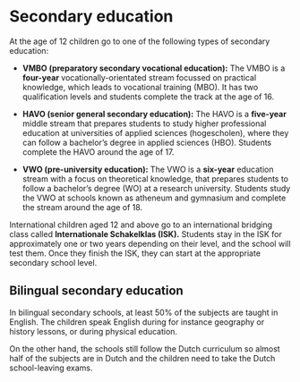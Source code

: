 # Secondary education

At the age of 12 children go to one of the following types of secondary education:

- **VMBO (preparatory secondary vocational education):** The VMBO is a **four-year** vocationally-orientated stream focussed on practical knowledge, which leads to vocational training (MBO). It has two qualification levels and students complete the track at the age of 16.

- **HAVO (senior general secondary education):** The HAVO is a **five-year** middle stream that prepares students to study higher professional education at universities of applied sciences (hogescholen), where they can follow a bachelor’s degree in applied sciences (HBO). Students complete the HAVO around the age of 17.

- **VWO (pre-university education):** The VWO is a **six-year** education stream with a focus on theoretical knowledge, that prepares students to follow a bachelor’s degree (WO) at a research university. Students study the VWO at schools known as atheneum and gymnasium and complete the stream around the age of 18.

International children aged 12 and above go to an international bridging class called **Internationale Schakelklas (ISK).** Students stay in the ISK for approximately one or two years depending on their level, and the school will test them. Once they finish the ISK, they can start at the appropriate secondary school level.

## Bilingual secondary education

In bilingual secondary schools, at least 50% of the subjects are taught in English. The children speak English during for instance geography or history lessons, or during physical education.

On the other hand, the schools still follow the Dutch curriculum so almost half of the subjects are in Dutch and the children need to take the Dutch school-leaving exams. 
